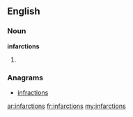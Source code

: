 ==English==

===Noun===
'''infarctions'''

# {{plural of|infarction}}

===Anagrams===
* [[infractions#English|infractions]]

[[ar:infarctions]]
[[fr:infarctions]]
[[my:infarctions]]